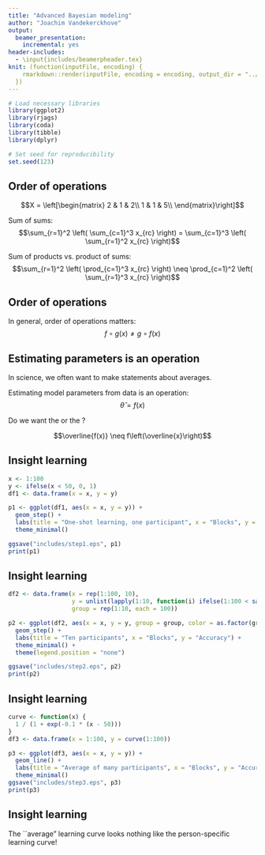 ```yaml
---
title: "Advanced Bayesian modeling"
author: "Joachim Vandekerckhove"
output:
  beamer_presentation:
    incremental: yes
header-includes:
  - \input{includes/beamerpheader.tex}
knit: (function(inputFile, encoding) {
    rmarkdown::render(inputFile, encoding = encoding, output_dir = "../pdf")
  })
---
```


```r
# Load necessary libraries
library(ggplot2)
library(rjags)
library(coda)
library(tibble)
library(dplyr)

# Set seed for reproducibility
set.seed(123)
```

## Order of operations

  $$X  = \left[\begin{matrix}
          2 & 1 & 2\\
          1 & 1 & 5\\
    \end{matrix}\right]$$\pause

   Sum of sums: $$\sum_{r=1}^2 \left( \sum_{c=1}^3 x_{rc} \right) =
   \sum_{c=1}^3 \left( \sum_{r=1}^2 x_{rc} \right)$$\pause

   Sum of products vs.\ product of sums: $$\sum_{r=1}^2 \left( \prod_{c=1}^3 x_{rc} \right) \neq \prod_{c=1}^2 \left( \sum_{r=1}^3 x_{rc} \right)$$


## Order of operations

   In general, order of operations matters:
   $$f \circ g (x) \neq g \circ f (x)$$


## Estimating parameters is an operation

  In science, we often want to make statements about averages.\pause

  Estimating model parameters from data is an operation: $$\hat\theta = f(x)$$\pause

  Do we want the \emph{average model parameters of the data} or the \emph{model parameters of the average data}?

  $$\overline{f(x)} \neq f\left(\overline{x}\right)$$

## Insight learning

```r
x <- 1:100
y <- ifelse(x < 50, 0, 1)
df1 <- data.frame(x = x, y = y)

p1 <- ggplot(df1, aes(x = x, y = y)) +
  geom_step() +
  labs(title = "One-shot learning, one participant", x = "Blocks", y = "Accuracy") +
  theme_minimal()

ggsave("includes/step1.eps", p1)
print(p1)
```


## Insight learning

```r
df2 <- data.frame(x = rep(1:100, 10),
                  y = unlist(lapply(1:10, function(i) ifelse(1:100 < sample(35:65, 1), 0, 1))),
                  group = rep(1:10, each = 100))

p2 <- ggplot(df2, aes(x = x, y = y, group = group, color = as.factor(group))) +
  geom_step() +
  labs(title = "Ten participants", x = "Blocks", y = "Accuracy") +
  theme_minimal() +
  theme(legend.position = "none")

ggsave("includes/step2.eps", p2)
print(p2)
```


## Insight learning

```r
curve <- function(x) {
  1 / (1 + exp(-0.1 * (x - 50)))
}
df3 <- data.frame(x = 1:100, y = curve(1:100))

p3 <- ggplot(df3, aes(x = x, y = y)) +
  geom_line() +
  labs(title = "Average of many participants", x = "Blocks", y = "Accuracy") +
  theme_minimal()
ggsave("includes/step3.eps", p3)
print(p3)
```

## Insight learning
  The ``average" learning curve looks nothing like the person-specific learning curve!

  \centering
  \includegraphics[scale=0.5]{includes/step1.eps}
  \includegraphics[scale=0.5]{includes/step3.eps}

